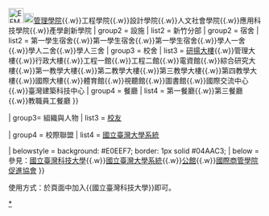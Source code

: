 <noinclude>{{pp-vandalism|expiry=2023-06-23T05:58:14+00:00|small=yes}}</noinclude>{{Navbox
| name  = 國立臺灣科技大學
| title  = [[國立臺灣科技大學|<span style="color:#ffffff;">國立臺灣科技大學</span>]]
| titlestyle = background:#084B9A; color:#ffffff;
| groupstyle = color: #ffffff; background-color: #084B9A; text-align: center;
| state = collapsed
| tracking = <includeonly>no</includeonly>
| image = 
| group1 = 學院
| list1 = 電資學院{{.w}}[[File:EFMD EQUIS Accredited.svg|30px]][[File:AACSB Accredited.svg|20px]][[國立臺灣科技大學管理學院|管理學院]]{{.w}}工程學院{{.w}}設計學院{{.w}}人文社會學院{{.w}}應用科技學院{{.w}}產學創新學院
| group2 = 設施
| list2 = {{Navbox|child
| group1 = [[校區]]
|  list1 = 校本部{{.w}}新竹分部
| group2 = 宿舍
|  list2 = 第一學生宿舍{{.w}}第一學生宿舍{{.w}}第一學生宿舍{{.w}}學人一舍{{.w}}學人二舍{{.w}}學人三舍
| group3 = 校舍
|  list3 = [[研揚大樓]]{{.w}}管理大樓{{.w}}行政大樓{{.w}}工程一館{{.w}}工程二館{{.w}}電資館{{.w}}綜合研究大樓{{.w}}第一教學大樓{{.w}}第二教學大樓{{.w}}第三教學大樓{{.w}}第四教學大樓{{.w}}國際大樓{{.w}}體育館{{.w}}視聽館{{.w}}圖書館{{.w}}國際交流中心{{.w}}臺灣建築科技中心
| group4 = 餐廳
|  list4 = 第一餐廳{{.w}}第三餐廳{{.w}}教職員工餐廳
}} 

| group3= 組織與人物
| list3 = [[國立臺灣科技大學校友列表|校友]]

| group4 = 校際聯盟
| list4 = [[國立臺灣大學系統]]

| belowstyle = background: #E0EEF7; border: 1px solid #04AAC3;
| below  = 參見：[[國立臺灣科技大學]]{{.w}}[[國立臺灣大學系統]]{{.w}}[[公館 (台北市)|公館]]{{.w}}[[國際商管學院促進協會]]
}}<noinclude>

使用方式：於頁面中加入<nowiki>{{國立臺灣科技大學}}</nowiki>即可。

[[Category:國立臺灣科技大學|*]]
</noinclude>